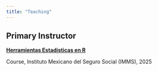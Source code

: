 ```yaml
---
title: "Teaching"
---
```


## Primary Instructor

[**Herramientas Estadísticas en R**](https://estebandegetau.com/Statistical-tools-in-R/)

Course, Instituto Mexicano del Seguro Social (IMMS), 2025